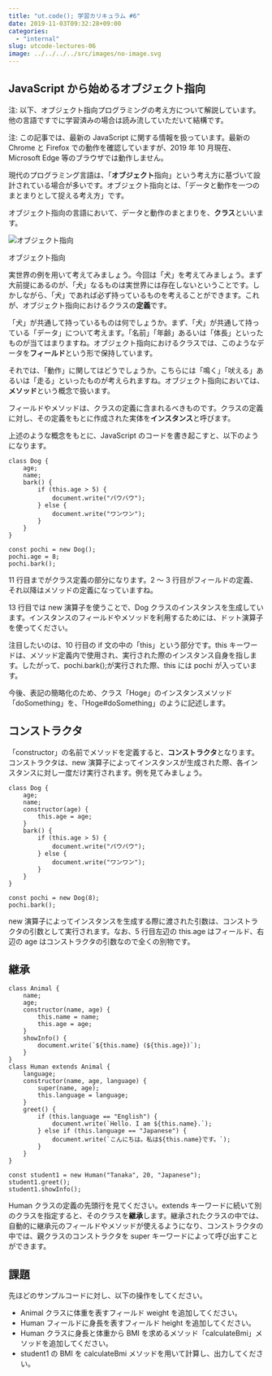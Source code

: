 ```yaml
---
title: "ut.code(); 学習カリキュラム #6"
date: 2019-11-03T09:32:28+09:00
categories:
  - "internal"
slug: utcode-lectures-06
image: ../../../../src/images/no-image.svg
---
```


## JavaScript から始めるオブジェクト指向

注: 以下、オブジェクト指向プログラミングの考え方について解説しています。他の言語ですでに学習済みの場合は読み流していただいて結構です。

注: この記事では、最新の JavaScript に関する情報を扱っています。最新の Chrome と Firefox での動作を確認していますが、2019 年 10 月現在、Microsoft Edge 等のブラウザでは動作しません。

現代のプログラミング言語は、「**オブジェクト**指向」という考え方に基づいて設計されている場合が多いです。オブジェクト指向とは、「データと動作を一つのまとまりとして捉える考え方」です。

オブジェクト指向の言語において、データと動作のまとまりを、**クラス**といいます。

![オブジェクト指向](./object-oriented.png)

オブジェクト指向

実世界の例を用いて考えてみましょう。今回は「犬」を考えてみましょう。まず大前提にあるのが、「犬」なるものは実世界には存在しないということです。しかしながら、「犬」であれば必ず持っているものを考えることができます。これが、オブジェクト指向におけるクラスの**定義**です。

「犬」が共通して持っているものは何でしょうか。まず、「犬」が共通して持っている「データ」について考えます。「名前」「年齢」あるいは「体長」といったものが当てはまりますね。オブジェクト指向におけるクラスでは、このようなデータを**フィールド**という形で保持しています。

それでは、「動作」に関してはどうでしょうか。こちらには「鳴く」「吠える」あるいは「走る」といったものが考えられますね。オブジェクト指向においては、**メソッド**という概念で扱います。

フィールドやメソッドは、クラスの定義に含まれるべきものです。クラスの定義に対し、その定義をもとに作成された実体を**インスタンス**と呼びます。

上述のような概念をもとに、JavaScript のコードを書き起こすと、以下のようになります。

```
class Dog {
    age;
    name;
    bark() {
        if (this.age > 5) {
            document.write("バウバウ");
        } else {
            document.write("ワンワン");
        }
    }
}

const pochi = new Dog();
pochi.age = 8;
pochi.bark();
```

11 行目までがクラス定義の部分になります。2 ～ 3 行目がフィールドの定義、それ以降はメソッドの定義になっていますね。

13 行目では new 演算子を使うことで、Dog クラスのインスタンスを生成しています。インスタンスのフィールドやメソッドを利用するためには、ドット演算子を使ってください。

注目したいのは、10 行目の if 文の中の「this」という部分です。this キーワードは、メソッド定義内で使用され、実行された際のインスタンス自身を指します。したがって、pochi.bark();が実行された際、this には pochi が入っています。

今後、表記の簡略化のため、クラス「Hoge」のインスタンスメソッド「doSomething」を、「Hoge#doSomething」のように記述します。

## コンストラクタ

「constructor」の名前でメソッドを定義すると、**コンストラクタ**となります。コンストラクタは、new 演算子によってインスタンスが生成された際、各インスタンスに対し一度だけ実行されます。例を見てみましょう。

```
class Dog {
    age;
    name;
    constructor(age) {
        this.age = age;
    }
    bark() {
        if (this.age > 5) {
            document.write("バウバウ");
        } else {
            document.write("ワンワン");
        }
    }
}

const pochi = new Dog(8);
pochi.bark();
```

new 演算子によってインスタンスを生成する際に渡された引数は、コンストラクタの引数として実行されます。なお、5 行目左辺の this.age はフィールド、右辺の age はコンストラクタの引数なので全くの別物です。

## 継承

```
class Animal {
    name;
    age;
    constructor(name, age) {
        this.name = name;
        this.age = age;
    }
    showInfo() {
        document.write(`${this.name} (${this.age})`);
    }
}
class Human extends Animal {
    language;
    constructor(name, age, language) {
        super(name, age);
        this.language = language;
    }
    greet() {
        if (this.language == "English") {
            document.write(`Hello. I am ${this.name}.`);
        } else if (this.language == "Japanese") {
            document.write(`こんにちは。私は${this.name}です。`);
        }
    }
}

const student1 = new Human("Tanaka", 20, "Japanese");
student1.greet();
student1.showInfo();
```

Human クラスの定義の先頭行を見てください。extends キーワードに続いて別のクラスを指定すると、そのクラスを**継承**します。継承されたクラスの中では、自動的に継承元のフィールドやメソッドが使えるようになり、コンストラクタの中では、親クラスのコンストラクタを super キーワードによって呼び出すことができます。

## 課題

先ほどのサンプルコードに対し、以下の操作をしてください。

- Animal クラスに体重を表すフィールド weight を追加してください。
- Human フィールドに身長を表すフィールド height を追加してください。
- Human クラスに身長と体重から BMI を求めるメソッド「calculateBmi」メソッドを追加してください。
- student1 の BMI を calculateBmi メソッドを用いて計算し、出力してください。
